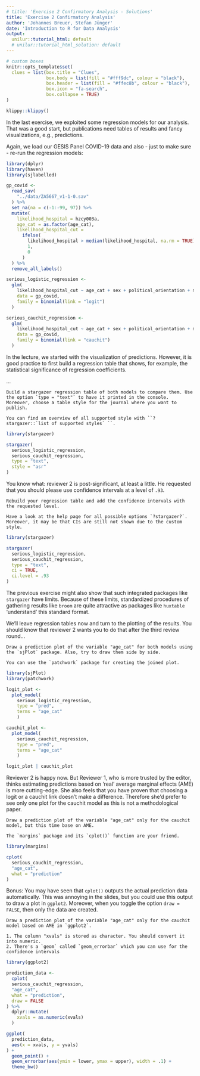 ```yaml
---
# title: 'Exercise 2 Confirmatory Analysis - Solutions'
title: 'Exercise 2 Confirmatory Analysis'
author: 'Johannes Breuer, Stefan Jünger'
date: 'Introduction to R for Data Analysis'
output:
  unilur::tutorial_html: default
  # unilur::tutorial_html_solution: default
---
```


```r
# custom boxes
knitr::opts_template$set(
  clues = list(box.title = "Clues",
               box.body = list(fill = "#fff9dc", colour = "black"),
               box.header = list(fill = "#ffec8b", colour = "black"),
               box.icon = "fa-search",
               box.collapse = TRUE)
)
```

```r
klippy::klippy()
```

In the last exercise, we exploited some regression models for our analysis. That was a good start, but publications need tables of results and fancy visualizations, e.g., predictions.

Again, we load our GESIS Panel COVID-19 data and also - just to make sure - re-run the regression models:

```r
library(dplyr)
library(haven)
library(sjlabelled)

gp_covid <-
  read_sav(
    "../data/ZA5667_v1-1-0.sav"
  ) %>% 
  set_na(na = c(-1:-99, 97)) %>% 
  mutate(
    likelihood_hospital = hzcy003a,
    age_cat = as.factor(age_cat),
    likelihood_hospital_cut =
      ifelse(
        likelihood_hospital > median(likelihood_hospital, na.rm = TRUE),
        1,
        0
      )
  ) %>% 
  remove_all_labels()

serious_logistic_regression <- 
  glm(
    likelihood_hospital_cut ~ age_cat + sex + political_orientation + marstat,
    data = gp_covid,
    family = binomial(link = "logit")
  )

serious_cauchit_regression <- 
  glm(
    likelihood_hospital_cut ~ age_cat + sex + political_orientation + marstat,
    data = gp_covid,
    family = binomial(link = "cauchit")
  )
```

In the lecture, we started with the visualization of predictions. However, it is good practice to first build a regression table that shows, for example, the statistical significance of regression coefficients.

... 

```block
Build a stargazer regression table of both models to compare them. Use the option `type = "text"` to have it printed in the console. Moreover, choose a table style for the journal where you want to publish.
```

```block
You can find an overview of all supported style with ``?stargazer::`list of supported styles` ``.
```

```r
library(stargazer)

stargazer(
  serious_logistic_regression,
  serious_cauchit_regression,
  type = "text",
  style = "asr"
)
```

You know what: reviewer 2 is post-significant, at least a little. He requested that you should please use confidence intervals at a level of `.93`.

```block
Rebuild your regression table and add the confidence intervals with the requested level.
```

```block
Have a look at the help page for all possible options `?stargazer?`. Moreover, it may be that CIs are still not shown due to the custom style.
```

```r
library(stargazer)

stargazer(
  serious_logistic_regression,
  serious_cauchit_regression,
  type = "text",
  ci = TRUE,
  ci.level = .93
)
```

The previous exercise might also show that such integrated packages like `stargazer` have limits. Because of these limits, standardized procedures of gathering results like `broom` are quite attractive as packages like `huxtable` 'understand' this standard format.

We'll leave regression tables now and turn to the plotting of the results. You should know that reviewer 2 wants you to do that after the third review round...

```block
Draw a prediction plot of the variable "age_cat" for both models using the `sjPlot` package. Also, try to draw them side by side.
```

```block
You can use the `patchwork` package for creating the joined plot.
```

```r
library(sjPlot)
library(patchwork)

logit_plot <- 
  plot_model(
    serious_logistic_regression,
    type = "pred",
    terms = "age_cat"
    )

cauchit_plot <- 
  plot_model(
    serious_cauchit_regression,
    type = "pred",
    terms = "age_cat"
    )

logit_plot | cauchit_plot
```

Reviewer 2 is happy now. But Reviewer 1, who is more trusted by the editor, thinks estimating predictions based on 'real' average marginal effects (AME) is more cutting-edge. She also feels that you have proven that choosing a logit or a cauchit link doesn't make a difference. Therefore she'd prefer to see only one plot for the cauchit model as this is not a methodological paper.

```block
Draw a prediction plot of the variable "age_cat" only for the cauchit model, but this time base on AME.
```

```block
The `margins` package and its `cplot()` function are your friend.
```

```r
library(margins)

cplot(
  serious_cauchit_regression,
  "age_cat",
  what = "prediction"
)
```

Bonus: You may have seen that `cplot()` outputs the actual prediction data automatically. This was annoying in the slides, but you could use this output to draw a plot in `ggplot2`. Moreover, when you toggle the option `draw = FALSE`, then only the data are created.

```block
Draw a prediction plot of the variable "age_cat" only for the cauchit model based on AME in `ggplot2`.
```

```block
1. The column "xvals" is stored as character. You should convert it into numeric.
2. There's a `geom` called `geom_errorbar` which you can use for the confidence intervals
```

```r
library(ggplot2)

prediction_data <-
  cplot(
  serious_cauchit_regression,
  "age_cat",
  what = "prediction",
  draw = FALSE
) %>% 
  dplyr::mutate(
    xvals = as.numeric(xvals)
  )

ggplot(
  prediction_data,
  aes(x = xvals, y = yvals)
) +
  geom_point() +
  geom_errorbar(aes(ymin = lower, ymax = upper), width = .1) +
  theme_bw()
```